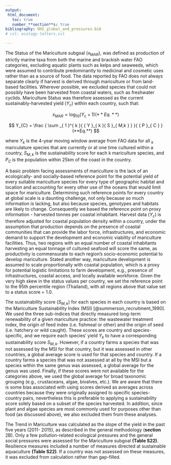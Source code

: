 ```yaml
---
output:
 html_document:
   toc: true
   number_**section**s: true
bibliography: OHI_global_and_pressures.bib
# csl: ecology-letters.csl

---
```


The Status of the Mariculture subgoal (x<sub>MAR</sub>), was defined as production of strictly marine taxa from both the marine and brackish water FAO categories, excluding aquatic plants such as kelps and seaweeds, which were assumed to contribute predominantly to medicinal and cosmetic uses rather than as a source of food. The data reported by FAO does not always separate clearly if harvest is derived through mariculture or from land-based facilities. Wherever possible, we excluded species that could not possibly have been harvested from coastal waters, such as freshwater cyclids. Mariculture Status was therefore assessed as the current sustainably-harvested yield ($Y_{c}$) within each country, such that:

$$
x_{MAR}= \log _{10}{({Y}_{c}+1)}   (**Eq.**)
$$

$$
Y_{C}  = \frac { \sum _{ 1 }^{ k }{ { Y }_{ k }{ S }_{ M,k } }  }{ { P }_{ C } } (**Eq.**)
$$


where $Y_{k}$ is the 4-year moving window average from FAO data for all $_{k}$ mariculature species that are currently or at one time cultured within a country, $S_{M,k}$ is the sustainability score for each k mariculture species, and $P_{C}$ is the population within 25km of the coast in the country.

A basic problem facing assessments of mariculture is the lack of an ecologically- and socially-based reference point for the potential yield of every suitable mariculture species for every type of geographic habitat and location and accounting for every other use of the oceans that would limit space for mariculture. Determining such reference points for every country at global scale is a daunting challenge, not only because so much information is lacking, but also because species, genotypes and habitats are likely to change. Consequently we based the reference point on proxy information - harvested tonnes per coastal inhabitant. Harvest data ($Y_{c}$) is therefore adjusted for coastal population density within a country, under the assumption that production depends on the presence of coastal communities that can provide the labor force, infrastructures, and economic demand to support the development and economic viability of mariculture facilities. Thus, two regions with an equal number of coastal inhabitants harvesting an equal tonnage of cultured seafood will score the same, as productivity is commensurate to each region’s socio-economic potential to develop mariculture. Stated another way, mariculture development is assumed to scale proportionally with coastal population, which is a proxy for potential logistic limitations to farm development, e.g., presence of infrastructures, coastal access, and locally available workforce. Given the very high skew in the status values per country, we set the reference point to the 95th percentile region (Thailand), with all regions above that value set to a status score = 1.0.

The sustainability score ($S_{M,k}$) for each species in each country is based on the Mariculture Sustainability Index (MSI) [@summerson_recruitment_1990]. We used the three sub-indices that directly measured long-term renewability of a given mariculture practice: the wastewater treatment index, the origin of feed index (i.e. fishmeal or other) and the origin of seed (i.e. hatchery or wild caught). These scores are country and species-specific, and we require each species’ yield $Y_{k}$ to have a corresponding sustainability score $S_{M,k}$. However, if a country farms a species that was not assessed by the MSI for that country, but it was assessed in other countries, a global average score is used for that species and country. If a country farms a species that was not assessed at all by the MSI but a species within the same genus was assessed, a global average for the genus was used. Finally, if these scores were not available for the categories above, we used the global average for broad taxonomic grouping (e.g., crustaceans, algae, bivalves, etc.). We are aware that there is some bias associated with using scores derived as averages across countries because they were originally assigned to specific species-country pairs, nevertheless this is preferable to applying a sustainability score solely based on a subset of the species harvested. In addition, since plant and algae species are most commonly used for purposes other than food (as discussed above), we also excluded them from these analyses.

The Trend in Mariculture was calculated as the slope of the yield in the past five years (2011- 2015), as described in the general methodology (**section** 2B). Only a few pollution-related ecological pressures and the general social pressures were assessed for the Mariculture subgoal **(Table S22)**. Resilience measures included a number of measures directed at sustainable aquaculture **(Table S22)**. If a country was not assessed on these measures, it was excluded from calculation rather than gap-filled.

